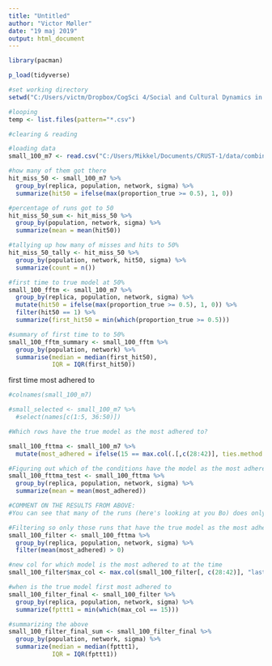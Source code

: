 ```yaml
---
title: "Untitled"
author: "Victor Møller"
date: "19 maj 2019"
output: html_document
---
```


```r
library(pacman)

p_load(tidyverse)

#set working directory
setwd("C:/Users/victm/Dropbox/CogSci 4/Social and Cultural Dynamics in Cognition/exam/CRUST-1/data/model7csv")

#looping 
temp <- list.files(pattern="*.csv")
```

```r
#clearing & reading 

#loading data
small_100_m7 <- read.csv("C:/Users/Mikkel/Documents/CRUST-1/data/combined files/ABMcsv/real files/small_7.csv")

#how many of them got there
hit_miss_50 <- small_100_m7 %>%
  group_by(replica, population, network, sigma) %>%
  summarize(hit50 = ifelse(max(proportion_true >= 0.5), 1, 0))

#percentage of runs got to 50
hit_miss_50_sum <- hit_miss_50 %>%
  group_by(population, network, sigma) %>%
  summarize(mean = mean(hit50))

#tallying up how many of misses and hits to 50%
hit_miss_50_tally <- hit_miss_50 %>%
  group_by(population, network, hit50, sigma) %>%
  summarize(count = n())

#first time to true model at 50%
small_100_fftm <- small_100_m7 %>%
  group_by(replica, population, network, sigma) %>%
  mutate(hit50 = ifelse(max(proportion_true >= 0.5), 1, 0)) %>%
  filter(hit50 == 1) %>%
  summarize(first_hit50 = min(which(proportion_true >= 0.5)))

#summary of first time to to 50%
small_100_fftm_summary <- small_100_fftm %>% 
  group_by(population, network) %>%
  summarise(median = median(first_hit50), 
            IQR = IQR(first_hit50))
```

first time most adhered to
```r

#colnames(small_100_m7)

#small_selected <- small_100_m7 %>%
  #select(names[c(1:5, 36:50)])

#Which rows have the true model as the most adhered to?

small_100_fttma <- small_100_m7 %>%
  mutate(most_adhered = ifelse(15 == max.col(.[,c(28:42)], ties.method = "last"), 1, 0)) 

#Figuring out which of the conditions have the model as the most adhered at any point
small_100_fttma_test <- small_100_fttma %>%
  group_by(replica, population, network, sigma) %>%
  summarize(mean = mean(most_adhered))

#COMMENT ON THE RESULTS FROM ABOVE:
#You can see that many of the runs (here's looking at you Bo) does only occasionally get the true model as the most adhered to. But as it does it sometimes (by chance), there will still be accounts of it in the statistics. 

#Filtering so only those runs that have the true model as the most adhered to are included 
small_100_filter <- small_100_fttma %>%
  group_by(replica, population, network, sigma) %>%
  filter(mean(most_adhered) > 0)

#new col for which model is the most adhered to at the time
small_100_filter$max_col <- max.col(small_100_filter[, c(28:42)], "last")

#when is the true model first most adhered to
small_100_filter_final <- small_100_filter %>%
  group_by(replica, population, network, sigma) %>%
  summarize(fpttt1 = min(which(max_col == 15)))

#summarizing the above
small_100_filter_final_sum <- small_100_filter_final %>%
  group_by(population, network, sigma) %>%
  summarize(median = median(fpttt1), 
            IQR = IQR(fpttt1))
```


